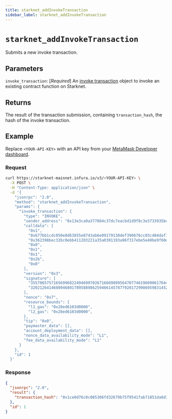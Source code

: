 ```yaml
---
title: starknet_addInvokeTransaction
sidebar_label: starknet_addInvokeTransaction
---
```



# `starknet_addInvokeTransaction`

Submits a new invoke transaction.

## Parameters

`invoke_transaction`: [*Required*] An
[invoke transaction](https://docs.starknet.io/documentation/architecture_and_concepts/Network_Architecture/transactions/#invoke_transaction)
object to invoke an existing contract function on Starknet.

## Returns

The result of the transaction submission, containing `transaction_hash`, the hash of the invoke transaction.

## Example

Replace `<YOUR-API-KEY>` with an API key from your [MetaMask Developer dashboard](https://developer.metamask.io/).

### Request

<Tabs>
<TabItem value="curl">

```bash
curl https://starknet-mainnet.infura.io/v3/<YOUR-API-KEY> \
  -X POST \
  -H "Content-Type: application/json" \
  -d '{
    "jsonrpc": "2.0",
    "method": "starknet_addInvokeTransaction",
    "params": {
      "invoke_transaction": {
        "type": "INVOKE",
        "sender_address": "0x13e3ca9a377084c37dc7eacbd1d9f8c3e3733935bcbad887c32a0e213cd6fe0",
        "calldata": [
          "0x1",
          "0x677bb1cdc050e8d63855e8743ab6e09179138def390676cc03c484daf112ba1",
          "0x362398bec32bc0ebb411203221a35a0301193a96f317ebe5e40be9f60d15320",
          "0x0",
          "0x1",
          "0x1",
          "0x2b",
          "0x0"
        ],
        "version": "0x3",
        "signature": [
          "3557065757165699682249469970267166698995647077461960906176449260016084767701",
          "3202126414680946801789588986259466145787792017299869598314522555275920413944"
        ],
        "nonce": "0x7",
        "resource_bounds": {
          "l1_gas": "0x28ed6103d0000",
          "l2_gas": "0x28ed6103d0000",
        },
        "tip": "0x0",
        "paymaster_data": [],
        "account_deployment_data": [],
        "nonce_data_availability_mode": "L1",
        "fee_data_availability_mode": "L1"
      }
    },
    "id": 1
  }'
```

</TabItem>
</Tabs>

### Response

<Tabs>
<TabItem value="JSON">

```json
{
  "jsonrpc": "2.0",
  "result": {
    "transaction_hash": "0x1ce0d76c0c085306fd32679b75f9541fab71851da8d3e3898a691b49ed8175c"
  },
  "id": 1
}
```

</TabItem>
</Tabs>
